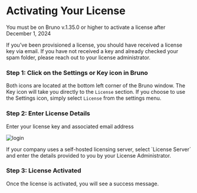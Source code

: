
# Activating Your License

<Callout type="warning">
You must be on Bruno v.1.35.0 or higher to activate a license after December 1, 2024
</Callout>

If you've been provisioned a license, you should have received a license key via email. If you have not received a key and already checked your spam folder, please reach out to your license administrator.

### Step 1: Click on the Settings or Key icon in Bruno

Both icons are located at the bottom left corner of the Bruno window. The Key icon will take you directly to the `License` section. If you choose to use the Settings icon, simply select `License` from the settings menu. 

### Step 2: Enter License Details 

Enter your license key and associated email address

![login](/screenshots/license-management/activatelicense.webp)

<Callout type="info">
If your company uses a self-hosted licensing server, select `License Server` and enter the details provided to you by your License Administrator. 
</Callout>

### Step 3: License Activated

Once the license is activated, you will see a success message.

